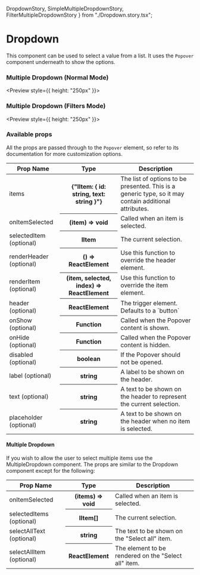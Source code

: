   DropdownStory,
  SimpleMultipleDropdownStory,
  FilterMultipleDropdownStory
} from "./Dropdown.story.tsx";

<Meta title="Components | Dropdown" />

# Dropdown

This component can be used to select a value from a list. It uses the `Popover` component underneath to show the options.

<Preview>
  <Story name="Dropdown">
    <DropdownStory />
  </Story>
</Preview>

### Multiple Dropdown (Normal Mode)

<Preview style={{ height: "250px" }}>
  <Story name="Multiple Dropdown Simple">
    <SimpleMultipleDropdownStory />
  </Story>
</Preview>

### Multiple Dropdown (Filters Mode)

<Preview style={{ height: "250px" }}>
  <Story name="Multiple Dropdown Filter">
    <FilterMultipleDropdownStory />
  </Story>
</Preview>

### Available props

All the props are passed through to the `Popover` element, so refer to its documentation for more customization options.

<table width="100%">
  <thead>
    <tr>
      <th>Prop Name</th>
      <th>Type</th>
      <th>Description</th>
    </tr>
  </thead>
  <tbody>
    <tr>
      <td>items</td>
      <th>{"IItem: { id: string, text: string }"}</th>
      <td>
        The list of options to be presented. This is a generic type, so it may contain additional
        attributes.
      </td>
    </tr>
    <tr>
      <td>onItemSelected</td>
      <th>(item) => void</th>
      <td>Called when an item is selected.</td>
    </tr>
    <tr>
      <td>selectedItem (optional)</td>
      <th>IItem</th>
      <td>The current selection.</td>
    </tr>
    <tr>
      <td>renderHeader (optional)</td>
      <th>() => ReactElement</th>
      <td>Use this function to override the header element.</td>
    </tr>
    <tr>
      <td>renderItem (optional)</td>
      <th>(item, selected, index) => ReactElement</th>
      <td>Use this function to override the item element.</td>
    </tr>
    <tr>
      <td>header (optional)</td>
      <th>ReactElement</th>
      <td>The trigger element. Defaults to a `button`</td>
    </tr>
    <tr>
      <td>onShow (optional)</td>
      <th>Function</th>
      <td>Called when the Popover content is shown.</td>
    </tr>
    <tr>
      <td>onHide (optional)</td>
      <th>Function</th>
      <td>Called when the Popover content is hidden.</td>
    </tr>
    <tr>
      <td>disabled (optional)</td>
      <th>boolean</th>
      <td>If the Popover should not be opened.</td>
    </tr>
    <tr>
      <td>label (optional)</td>
      <th>string</th>
      <td>A label to be shown on the header.</td>
    </tr>
    <tr>
      <td>text (optional)</td>
      <th>string</th>
      <td>A text to be shown on the header to represent the current selection.</td>
    </tr>
    <tr>
      <td>placeholder (optional)</td>
      <th>string</th>
      <td>A text to be shown on the header when no item is selected.</td>
    </tr>
  </tbody>
</table>

#### Multiple Dropdown

If you wish to allow the user to select multiple items use the MultipleDropdown component.
The props are similar to the Dropdown component except for the following:

<table width="100%">
  <thead>
    <tr>
      <th>Prop Name</th>
      <th>Type</th>
      <th>Description</th>
    </tr>
  </thead>
  <tbody>
    <tr>
      <td>onItemSelected</td>
      <th>(items) => void</th>
      <td>Called when an item is selected.</td>
    </tr>
    <tr>
      <td>selectedItems (optional)</td>
      <th>IItem[]</th>
      <td>The current selection.</td>
    </tr>
    <tr>
      <td>selectAllText (optional)</td>
      <th>string</th>
      <td>The text to be shown on the "Select all" item.</td>
    </tr>
    <tr>
      <td>selectAllItem (optional)</td>
      <th>ReactElement</th>
      <td>The element to be rendered on the "Select all" item.</td>
    </tr>
  </tbody>
</table>

